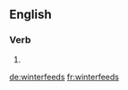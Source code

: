 ==English==

===Verb===
{{head|en}}

# {{en-third-person singular of|winterfeed}}

[[de:winterfeeds]]
[[fr:winterfeeds]]